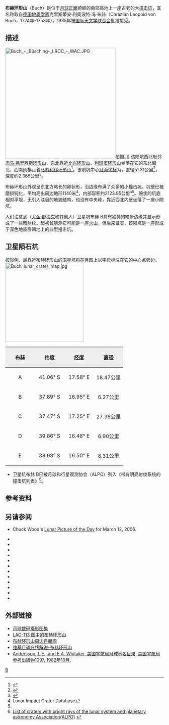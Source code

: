 {{lunar crater data|
 image=Buch LO iv 095 h2.jpg|
 caption=[[月球轨道器4号|月球轨道器4号]]拍摄的图像|
 latitude=38.90|
 N_or_S=S|
 longitude=17.68|
 E_or_W=E|
 diameter=51.31公里|
 depth=2.365公里|
 colong=343|
 eponym=克里斯蒂安·利·冯·布赫}}
'''布赫环形山'''（Buch）是位于[[月球正面|月球正面]]崎岖的南部高地上一座古老的大[[撞击坑|撞击坑]]，其名称取自[[德国|德国]][[地质学家|地质学家]]克里斯蒂安·利奥波特·冯·布赫（Christian Leopold von Buch，1774年-1753年），1935年被[[国际天文学联合会|国际天文学联合会]]批准接受。

==描述==
[[Image:Buch_+_Büsching-_LROC_-_WAC.JPG|350px]]拍摄。]]
该陨坑西北毗邻[[杰马·弗里西斯环形山|杰马·弗里西斯环形山]]、东北靠近[[比兴环形山|比兴环形山]]、[[利玛窦环形山|利玛窦环形山]]坐落在它的东北偏北、西南则横亘着[[马若利科环形山|马若利科环形山]]<ref>{{Cite web |url=http://planetarynames.wr.usgs.gov/images/Lunar/lac_113_lo.pdf |title=Crater Buch on LAC-113 map. |accessdate=2016-09-11 |archive-date=2020-05-31 |archive-url=https://web.archive.org/web/20200531103139/https://planetarynames.wr.usgs.gov/images/Lunar/lac_113_lo.pdf |dead-url=no }}</ref>。该陨坑中心[[月面坐标|月面坐标]]为{{Coord|38.9|S|17.68|E|globe:Moon|nogoogle=1|noosm=1}}，直径51.31公里<ref name="IAU">{{Cite web |url=http://planetarynames.wr.usgs.gov/Feature/906 |title=Directory of the International Astronomical Union |accessdate=2016-09-11 |archive-date=2017-10-02 |archive-url=https://web.archive.org/web/20171002120430/https://planetarynames.wr.usgs.gov/Feature/906 |dead-url=no }}</ref>，深度约2.365公里<ref>{{Cite web |url=http://fisherka.csolutionshosting.net/astronote/plan/craterdepth/html/CraterDepthFeatureNameWestfall.html |title=John E. Westfall's Atlas of the Lunar Terminator, Cambridge Univ. Press (2000) |accessdate=2016-09-11 |archive-date=2014-12-18 |archive-url=https://archive.today/20141218234310/http://fisherka.csolutionshosting.net/astronote/plan/craterdepth/html/CraterDepthFeatureNameWestfall.html |dead-url=yes }}</ref>。

布赫环形山外观呈东北方略长的卵状形，沿边缘布满了众多的小撞击坑，坑壁已被磨损钝化，平均高出周边地形1140米<ref name=LICD>Lunar Impact Crater Database</ref>，内部容积约2123.95公里³<ref name="LICD"/>。碗状的坑底相对平坦，无引人注目的地貌结构，也没有中央峰，靠近西北内壁坐落了一座小陨坑。

人们注意到（[[尤金·舒梅克|尤金·舒梅克]]和其他人）卫星坑布赫 B具有独特的暗晕边缘并显示形成了一些暗射纹。起初曾猜测它可能是一座[[火山|火山]]，但后来证实，该陨坑是一座形成于深色地质层凹地上的典型撞击坑。

==卫星陨石坑==
按惯例，最靠近布赫环形山的卫星坑将在月图上以字母标注在它的中心点旁边。
[[Image:Buch_lunar_crater_map.jpg|250px]]

{| class="wikitable"
!width="25%" style="background:#eeeeee;" |布赫
!width="25%" style="background:#eeeeee;" |纬度
!width="25%" style="background:#eeeeee;" |经度 
!width="25%" style="background:#eeeeee;" |直径
|-
|align="center"|A
|align="center"|41.06° S
|align="center"|17.58° E
|align="center"|18.47公里
|-
|align="center"|B
|align="center"|37.89° S
|align="center"|16.95° E
|align="center"|6.27公里
|-
|align="center"|C
|align="center"|37.47° S
|align="center"|17.25° E
|align="center"|27.38公里
|-
|align="center"|D
|align="center"|39.86° S
|align="center"|16.48° E
|align="center"|6.90公里
|-
|align="center"|E
|align="center"|38.98° S
|align="center"|16.50° E
|align="center"|8.31公里
|}{{clear}}
* 卫星坑布赫 B已被月球和行星观测协会（ALPO）列入《带有明亮射纹系统的撞击坑列表》<ref>[http://www.zone-vx.com/alpo-rays-table.pdf List of craters with bright rays of the lunar system and planetary astronomy Association(ALPO)] {{webarchive|url=https://web.archive.org/web/20160304213831/http://www.zone-vx.com/alpo-rays-table.pdf |date=2016-03-04 }}</ref>。

==参考资料==
{{Reflist}}
==另请参阅==
{{commons category}}
* {{Note|vulcanism}} Chuck Wood's [https://web.archive.org/web/20070421231917/http://www.lpod.org/?m=20060312 Lunar Picture of the Day] for March 12, 2006.
{{refbegin}}
* {{cite book
  | last1 = Andersson
  | first1 = L. E.
  | last2 = Whitaker
  | first2 = E. A.
  | authorlink2 = Ewen Whitaker
  | date = 1982
  | title = [[NASA|NASA]] Catalogue of Lunar Nomenclature
  | publisher = NASA RP-1097
  | ref = harv
  }}
* {{cite web
  | last = Blue
  | first = Jennifer
  | date = July 25, 2007
  | title = Gazetteer of Planetary Nomenclature
  | publisher = [[United_States_Geological_Survey|USGS]]
  | url = http://planetarynames.wr.usgs.gov/
  | accessdate = 2007-08-05
  | ref = harv
  | archive-date = 2018-12-25
  | archive-url = https://web.archive.org/web/20181225170157/https://planetarynames.wr.usgs.gov/
  | dead-url = no
  }}
* {{cite book
  | last1 = Bussey
  | first1 = B.
  | authorlink1 = Ben Bussey
  | last2 = Spudis
  | first2 = P.
  | authorlink2 = Paul Spudis
  | date = 2004
  | title = The Clementine Atlas of the Moon
  | publisher = Cambridge University Press
  | location = New York
  | isbn = 978-0-521-81528-4
  | ref = harv
  }}
* {{cite book
  | last1 = Cocks
  | first1 = Elijah E.
  | last2 = Cocks
  | first2 = Josiah C.
  | date = 1995
  | title = Who's Who on the Moon: A Biographical Dictionary of Lunar Nomenclature
  | url = https://archive.org/details/isbn_9780936389271
  | publisher = Tudor Publishers
  | isbn = 978-0-936389-27-1
  | ref = harv
  }}
* {{cite web
  | last = McDowell
  | first = Jonathan
  | date = July 15, 2007
  | url = http://host.planet4589.org/astro/lunar/
  | title = Lunar Nomenclature
  | publisher = Jonathan's Space Report
  | accessdate = 2007-10-24
  | ref = harv
  | archive-date = 2018-12-25
  | archive-url = https://web.archive.org/web/20181225170156/http://host.planet4589.org/astro/lunar/
  | dead-url = no
  }}
* {{cite journal| last1 = Menzel| first1 = D. H.| last2 = Minnaert| first2 = M.| last3 = Levin| first3 = B.| last4 = Dollfus| first4 = A.| last5 = Bell| first5 = B.| title = Report on Lunar Nomenclature by the Working Group of Commission 17 of the IAU| doi = 10.1007/BF00171763| journal = Space Science Reviews| volume = 12| issue = 2| pages = 136–186| date = 1971| bibcode = 1971SSRv...12..136M| ref = harv}}
* {{cite book
  | first = Patrick
  | last = Moore
  | authorlink = Patrick Moore
  | date = 2001
  | title = On the Moon
  | url = https://archive.org/details/patrickmooreonmo00patr
  | publisher = Sterling Publishing Co.
  | isbn = 978-0-304-35469-6
  | ref = harv
  }}
* {{cite book
  | first = Fred W.
  | last = Price
  | date = 1988
  | title = The Moon Observer's Handbook
  | publisher = Cambridge University Press
  | isbn = 978-0-521-33500-3
  | ref = harv
  }}
* {{cite book
  | last = Rükl
  | first = Antonín
  | authorlink = Antonín Rükl
  | date = 1990
  | title = Atlas of the Moon
  | publisher = Kalmbach Books
  | isbn = 978-0-913135-17-4
  | ref = harv
  }}
* {{cite book
  | last = Webb
  | first = Rev. T. W.
  | authorlink = Thomas William Webb
  | date = 1962
  | title = Celestial Objects for Common Telescopes
  | url = https://archive.org/details/celestialobjects00webb
  | edition = 6th revised
  | publisher = Dover
  | isbn = 978-0-486-20917-3
  | ref = harv
  }}
* {{cite book
  | first = Ewen A.
  | last = Whitaker
  | authorlink = Ewen Whitaker
  | date = 1999
  | title = Mapping and Naming the Moon
  | publisher = Cambridge University Press
  | isbn = 978-0-521-62248-6
  | ref = harv
  }}
* {{cite book
  | first = Peter T.
  | last = Wlasuk
  | date = 2000
  | title = Observing the Moon
  | publisher = Springer
  | isbn = 978-1-85233-193-1
  | ref = harv
 }}
{{refend}}

==外部链接==
* [http://www.lpi.usra.edu/resources/lunar_orbiter/bin/srch_nam.shtml?Buch%7C0 月球数码摄影图集] {{Wayback|url=http://www.lpi.usra.edu/resources/lunar_orbiter/bin/srch_nam.shtml?Buch%7C0 |date=20160303194317 }}
* [http://www.lpi.usra.edu/resources/mapcatalog/LAC/lac113/ LAC-113 图中的布赫环形山] {{Wayback|url=http://www.lpi.usra.edu/resources/mapcatalog/LAC/lac113/ |date=20160304075407 }}
* [http://www.lpi.usra.edu/resources/mapcatalog/usgs/I695/ 布赫环形山周边月面图] {{Wayback|url=http://www.lpi.usra.edu/resources/mapcatalog/usgs/I695/ |date=20160304071911 }}
* [http://the-moon.wikispaces.com/Buch 维基月球在线解说-布赫环形山] {{Wayback|url=http://the-moon.wikispaces.com/Buch |date=20180507084601 }}
*[http://planet4589.org/astro/lunar/RP-1097.pdf Andersson, L.E., and E.A. Whitaker, 美国宇航局月球地名目录, 美国宇航局参考出版物1097, 1982年10月.] {{Wayback|url=http://planet4589.org/astro/lunar/RP-1097.pdf |date=20141006125838 }}

[[Category:月球环形山|B]]
{{月球环形山 (A-B)}}